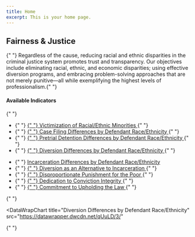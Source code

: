```yaml
---
title: Home
excerpt: This is your home page.
---
```



<Section py="2|4|8|10">
  <Container>
    <Flexbox
      flexDirection="column"
      alignItems="center|flex-start"
      textAlign="center|left"
    >
      <H1 m="0" fontWeight="extrabold" lineHeight="tight">
        Fairness & Justice
      </H1>
      <Section maxWidth="750px">
        <P>
          {" "}
          Regardless of the cause, reducing racial and ethnic disparities in the criminal justice system promotes trust and transparency. Our objectives include eliminating racial, ethnic, and economic disparities; using effective diversion programs, and embracing problem-solving approaches that are not merely punitive—all while exemplifying the highest levels of professionalism.{" "}
        </P>
      </Section>
    </Flexbox>
    <Grid col="1|2" gap="1|1|1" alignItems="center">
      <P>
        <H4 m="0">Available Indicators </H4>{" "}
        <ul>
          <li>
            {" "}
            <a href="#victim-race-eth">
              {" "}
              Victimization of Racial/Ethnic Minorities
            </a>{" "}
          </li>
          <li>
            {" "}
            <a href="#case-filing-diff">
              {" "}
              Case Filing Differences by Defendant Race/Ethnicity
            </a>{" "}
          </li>
          <li>
            {" "}
            <a href="#pretrial-detention-diff">
              {" "}
              Pretrial Detention Differences by Defendant Race/Ethnicity
            </a>{" "}
          </li>
                            <li>
            {" "}
            <a href="#diversion-diff">
              {" "}
              Diversion Differences by Defendant Race/Ethnicity
            </a>{" "}
          </li>
        </ul>
      </P>
      <P>
        <ul>
          <li>
            {" "}
            <a href="#incarceration-diff">
              Incarceration Differences by Defendant Race/Ethnicity
            </a>
          </li>
          <li>
            {" "}
            <a href="#diversion-as-an-alternative">
              {" "}
              Diversion as an Alternative to Incarceration
            </a>{" "}
          </li>
          <li>
            {" "}
            <a href="#disproportionate-punishment">
              {" "}
              Disproportionate Punishment for the Poor
            </a>{" "}
          </li>
                    <li>
            {" "}
            <a href="#dedication-conviction">
              {" "}
              Dedication to Conviction Integrity
            </a>{" "}
          </li>
          <li>
            {" "}
            <a href="#le-accountability">
              {" "}
              Commitment to Upholding the Law
            </a>{" "}
          </li>
        </ul>{" "}
      </P>
    </Grid>


  </Container>
</Section>


<Container>


<Section maxWidth="750px">


<DataWrapChart
  title="Victimization of Racial/Ethnic Minorities"
  src="https://datawrapper.dwcdn.net/QfFrl/2/"
/>

<a name="victim-race-eth"> </a>

<DataWrapChart src="https://datawrapper.dwcdn.net/M2JZh/" />

<Box mb="20"> </Box>

<DataWrapChart
  title="Case Filing Differences by Defendant Race/Ethnicity"
  src="https://datawrapper.dwcdn.net/QEziS/2/"
/>

<a name="case-filing-diff"> </a>

<DataWrapChart src="https://datawrapper.dwcdn.net/AcpkN/3/" />
<DataWrapChart src="https://datawrapper.dwcdn.net/DlSps/3/" />

<Box mb="20"> </Box>

<DataWrapChart
  title="Pretrial Detention Differences by Defendant Race/Ethnicity"
  src="https://datawrapper.dwcdn.net/ukep8/4/"
/>

<a name="pretrial-detention-diff"> </a>

<DataWrapChart src="https://datawrapper.dwcdn.net/4jumi/" />
<DataWrapChart src="https://datawrapper.dwcdn.net/o4OvY/" />

<Box mb="20"> </Box>

<DataWrapChart
  title="Diversion Differences by Defendant Race/Ethnicity"
  src="https://datawrapper.dwcdn.net/qUuLD/3/"
>
  {" "}
</DataWrapChart>

<a name="diversion-diff"> </a>

<DataWrapChart src="https://datawrapper.dwcdn.net/HTBZB/" />
<DataWrapChart src="https://datawrapper.dwcdn.net/2HGA9/" />
<DataWrapChart src="https://datawrapper.dwcdn.net/A6rvd/" />
<DataWrapChart src="https://datawrapper.dwcdn.net/jZ04P/" />

<Box mb="20"> </Box>

<DataWrapChart
  title="Incarceration Differences by Defendant Race/Ethnicity"
  src="https://datawrapper.dwcdn.net/peRUt/1/"
/>

<a name="incarceration-diff"> </a>

<DataWrapChart src="https://datawrapper.dwcdn.net/CReAm/" />
<DataWrapChart src="https://datawrapper.dwcdn.net/jcFN2/" />
<DataWrapChart src="https://datawrapper.dwcdn.net/t1ait/" />
<DataWrapChart src="https://datawrapper.dwcdn.net/BKn1E/" />

<!-- ### 8.2 -->

<Box mb="20"> </Box>

<DataWrapChart
  title="Diversion as an Alternative to Incarceration"
  src="https://datawrapper.dwcdn.net/Jnk2k/1/"
/>

<a name="diversion-as-an-alternative"> </a>

<DataWrapChart src="https://datawrapper.dwcdn.net/2Y65R/" />
<DataWrapChart src="https://datawrapper.dwcdn.net/rYXoJ/" />

<!-- ### 8.7 -->

<Box mb="20"> </Box>

<DataWrapChart
  title="Disproportionate Punishment for the Poor"
  src="https://datawrapper.dwcdn.net/y0Ri0/3/"
/>

<a name="disproportionate-punishment"> </a>

<DataWrapChart
  title="Diversion as an Alternative to Incarceration Chart"
  src="https://datawrapper.dwcdn.net/NamO0/"
/>

<!-- ### 9.2 -->

<Box mb="20"> </Box>

<DataWrapChart
  title="Dedication to Conviction Integrity"
  src="https://datawrapper.dwcdn.net/s0xf1/1/"
/>

<a name="dedication-conviction"> </a>

<DataWrapChart src="https://datawrapper.dwcdn.net/H317M/" />

<!-- ### 9.3 -->

<Box mb="20"> </Box>

<DataWrapChart
  title="Commitment to Law Enforcement Accountability"
  src="https://datawrapper.dwcdn.net/ykky3/5/"
/>

<a name="le-accountability"> </a>

<DataWrapChart src="https://datawrapper.dwcdn.net/He2dt/" />

</Section>


</Container>

